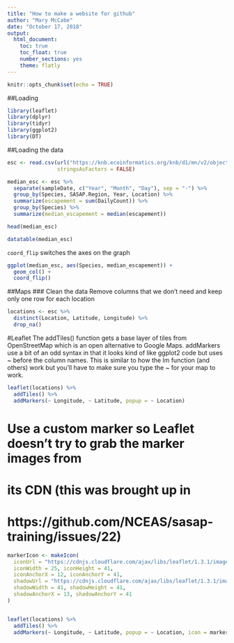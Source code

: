 ```yaml
---
title: "How to make a website for github"
author: "Mary McCabe"
date: "October 17, 2018"
output: 
  html_document:
    toc: true 
    toc_float: true  
    number_sections: yes  
    theme: flatly
---
```


```r
knitr::opts_chunk$set(echo = TRUE)
```
##Loading 
```r
library(leaflet)
library(dplyr)
library(tidyr)
library(ggplot2)
library(DT)
```
##Loading the data
```r
esc <- read.csv(url("https://knb.ecoinformatics.org/knb/d1/mn/v2/object/urn%3Auuid%3Af119a05b-bbe7-4aea-93c6-85434dcb1c5e", method = "libcurl"), 
                stringsAsFactors = FALSE)
```

```r
median_esc <- esc %>% 
  separate(sampleDate, c("Year", "Month", "Day"), sep = "-") %>% 
  group_by(Species, SASAP.Region, Year, Location) %>% 
  summarize(escapement = sum(DailyCount)) %>% 
  group_by(Species) %>% 
  summarize(median_escapement = median(escapement))

head(median_esc)

datatable(median_esc)
```

`coord_flip` switches the axes on the graph
```r

ggplot(median_esc, aes(Species, median_escapement)) +
  geom_col() +
  coord_flip()
```

##Maps
### Clean the data
Remove columns that we don't need and keep only one row for each location

```r
locations <- esc %>% 
  distinct(Location, Latitude, Longitude) %>% 
  drop_na()

```
#Leaflet
The addTiles() function gets a base layer of tiles from OpenStreetMap which is an open alternative to Google Maps. addMarkers use a bit of an odd syntax in that it looks kind of like ggplot2 code but uses ~ before the column names. This is similar to how the lm function (and others) work but you’ll have to make sure you type the ~ for your map to work.


```r

leaflet(locations) %>% 
  addTiles() %>% 
  addMarkers(~ Longitude, ~ Latitude, popup = ~ Location)
```

# Use a custom marker so Leaflet doesn't try to grab the marker images from 
# its CDN (this was brought up in 
# https://github.com/NCEAS/sasap-training/issues/22)

```r
markerIcon <- makeIcon(
  iconUrl = "https://cdnjs.cloudflare.com/ajax/libs/leaflet/1.3.1/images/marker-icon.png",
  iconWidth = 25, iconHeight = 41,
  iconAnchorX = 12, iconAnchorY = 41,
  shadowUrl = "https://cdnjs.cloudflare.com/ajax/libs/leaflet/1.3.1/images/marker-shadow.png",
  shadowWidth = 41, shadowHeight = 41,
  shadowAnchorX = 13, shadowAnchorY = 41
)


leaflet(locations) %>% 
  addTiles() %>% 
  addMarkers(~ Longitude, ~ Latitude, popup = ~ Location, icon = markerIcon)

```
